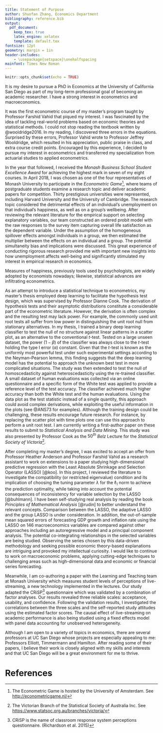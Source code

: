 ```yaml
---
title: Statement of Purpose
author: Shuofan Zhang, Economics Department
bibliography: reference.bib
output:
  pdf_document:
    keep_tex: true
    latex_engine: xelatex
    template: default.tex
fontsize: 12pt
geometry: margin = 1in
header-includes:
    - \usepackage{setspace}\onehalfspacing
mainfont: Times New Roman
---
```


```r
knitr::opts_chunk$set(echo = TRUE)
```

It is my desire to pursue a PhD in Economics at the University of California San Diego as part of my long-term professional goal of becoming an academic researcher. I have a strong interest in econometrics and macroeconomics.

<!--After graduating from college, I spent three years working for MSH China[^1] to meet my student loan obligations before beginning a Master's degree in Actuarial Studies at Monash University[^2]. My goal was to facilitate a future career as an actuary. However, I developed a keen interest in econometrics and academic research.-->  It was the first econometric course of my master's program taught by Professor Farshid Vahid that piqued my interest. I was fascinated by the idea of tackling real-world problems based on economic theories and statistical methods. I could not stop reading the textbook written by @wooldridge2016. In my reading, I discovered three errors in the equations. Surprised by these errors, Professor Vahid wrote to Professor Jeffrey Wooldridge, which resulted in his appreciation, public praise in class, and extra course credit points. Encouraged by this experience, I decided to pursue my interest in econometrics and transferred my specialization from actuarial studies to applied econometrics. 

In the year that followed, I received the *Monash Business School Student Excellence Award* for achieving the highest mark in seven of my eight courses. In April 2018, I was chosen as one of the four representatives of Monash University to participate in the *Econometric Game*[^3], where teams of postgraduate students examine a research topic and deliver academic papers for competition. Thirty prestigious universities were represented, including Harvard University and the University of Cambridge. The research topic considered the detrimental effects of an individual's unemployment on that individual's happiness, as well as on a group's wellbeing. After reviewing the relevant literature for the empirical support on selecting explanatory variables, our team constructed an ordered probit model with the raw responses to the survey item capturing overall life satisfaction as the dependent variable. Under the assumption of the homogeneous spillover effects amongst individuals in a group, we then estimated the multiplier between the effects on an individual and a group. The potential simultaneity bias and implications were discussed. This great experience of conducting rigorous research provided me with important new insights into how unemployment affects well-being and significantly stimulated my interest in empirical research in economics.

Measures of happiness, previously tools used by psychologists, are widely adopted by economists nowadays; likewise, statistical advances are infiltrating econometrics. 

<!--I first learned the values of statistical tools from another interesting competition for predicting housing prices in the statistical subject taught by Professor Dianne Cook when my random forest regression outperformed all the linear regressions. Studying more on the machine learning technique, I realized its similarity to econometrics and became curious about possible applications of this novel tool to economic studies.-->
As an attempt to introduce a statistical technique to econometrics, my master's thesis employed deep learning to facilitate the hypothesis test design, which was supervised by Professor Dianne Cook. The derivation of hypothesis tests and their asymptotic distributions constitute a considerable part of the econometric literature.<!--detecting violations of the Gauss-Markov assumptions in multiple regression models is crucial for robust interpretations of the empirical results.--> However, the derivation is often complex and the resulting test may lack power. For example, the commonly used unit root tests all suffer from low power in distinguishing the unit root null from stationary alternatives.<!--@ANS73 has shown that single statistics may contain less information than data plots.  @MM13, where the hypothesis test based on human evaluations of visualized plots has been shown as valid,-->  In my thesis, I trained a binary deep learning classifier to test the null of no structure against linear patterns in a scatter plot, as an alternative to the conventional $t$-test. Tested on a large unseen dataset, the power ($1-\beta$) of the classifier was always close to the $t$-test holding the type I error ($\alpha$) constant. Given that the $t$-test is known as the uniformly most powerful test under such experimental settings according to the Neyman–Pearson lemma, this finding suggests that the deep learning model has the potential to approach the unknown best test in more complicated situations. The study was then extended to test the null of homoscedasticity against heteroscedasticity using the re-trained classifier. A small dataset of human evaluations was collected via an online questionnaire and a specific form of the White test was applied to provide a reference level of the test accuracy. The classifier achieved much higher accuracy than both the White test and the human evaluations. Using the data plot as the test statistic instead of a single quantity, this approach could avoid complex derivations, while exploiting the useful information in the plots (see @ANS73 for examples). Although the training design could be challenging, these results encourage future research. For instance, by replacing the scatter plot with time plots one can use this approach to perform a unit root test. I am currently writing a first-author paper on these results to submit to *Statistical Analysis and Data Mining*. This study was also presented by Professor Cook as the $50^{th}$ *Belz* Lecture for the *Statistical Society of Victoria*[^4].

<!--More specifically,  Having trained a satisfactory model using simulated data, I tested it against a large unseen test set and compared the accuracy with the conventional t-test. These results empower future research on this new methodology.--> 

After completing my master's degree, I was excited to accept an offer from Professor Heather Anderson and Professor Farshid Vahid as a research assistant to work on extensions to a paper studying high-dimensional predictive regression with the Least Absolute Shrinkage and Selection Operator (LASSO) [@koo]. In this project, I reviewed the literature to investigate the compatibility (or restricted eigenvalue) condition and its implication of choosing the tuning parameter $\lambda$ for the $\ell_1$ norm to achieve the prediction optimality, while taking into account the potential consequences of inconsistency for variable selection by the LASSO [@buhlmann]. I have been self-studying real analysis by reading the book *Principles of Mathematical Analysis* [@rudin] to better understand the relevant concepts. Comparison between the LASSO, the adaptive LASSO and the group LASSO is under consideration. In addition, the out-of-sample mean squared errors of forecasting GDP growth and inflation rate using the LASSO on 146 macroeconomics variables are compared against other approaches including an autoregressive model and a principal component analysis. The potential co-integrating relationships in the selected variables are being studied. Observing the series chosen by this data-driven methodology and seeking possible economic theory-based explanations are intriguing and provoked my intellectual curiosity. I would like to continue to work on macroeconomic problems, applying cutting-edge techniques to challenging areas such as high-dimensional data and economic or financial series forecasting.

Meanwhile, I am co-authoring a paper with the Learning and Teaching team at Monash University which measures student levels of perceptions of live-streaming, a new technology implemented in the lectures. Our study adapted the CRiSP[^6] questionnaire which was validated by a combination of factor analyses. Our results revealed three reliable scales: acceptance, usability, and confidence. Following the validation results, I investigated the correlations between the three scales and the self-reported study attitudes using the estimated factor scores. The causal effect of live-streaming on academic performance is also being studied using a fixed effects model with panel data accounting for unobserved heterogeneity.

Although I am open to a variety of topics in economics, there are several professors at UC San Diego whose projects are especially appealing to me: Professors Elliott, Timmermann and Hamilton. After reading some of their papers, I believe their work is closely aligned with my skills and interests and that UC San Diego will be a great environment for me to thrive.

<!-- Footnotes --> 
[^1]: MSH China is the Asia-Pacific Headquarter of MSH INTERNATIONA, a world leader in the design and management of international healthcare solutions. See <http://www.mshchina.com/>
[^2]: Monash University is a public research university based in Melbourne, Australia.
[^3]: The Econometric Game is hosted by the University of Amsterdam. See <http://econometricgame.nl/>
[^5]: LASSO is the abbreviation for .
[^4]: The Victorian Branch of the Statistical Society of Australia Inc. See <https://www.statsoc.org.au/branches/victoria/>
[^6]: CRiSP is the name of classroom response system perceptions questionnaire. (Richardson et al. 2015)



# References





